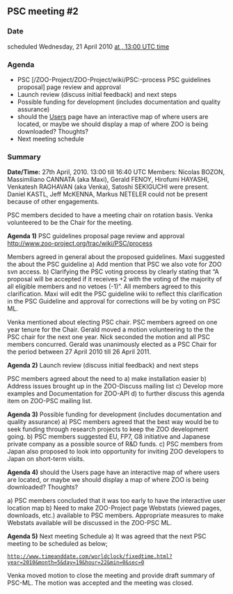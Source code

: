 
== PSC meeting #2 ==

=== Date ===

scheduled Wednesday, 21 April 2010 [http://www.timeanddate.com/worldclock/fixedtime.html?year=2010&month=4&day=21&hour=13&min=0&sec=0 at , 13:00 UTC time]

=== Agenda ===

*PSC [/ZOO-Project/ZOO-Project/wiki/PSC:-process PSC guidelines proposal] page review and approval
*Launch review (discuss initial feedback) and next steps
*Possible funding for development (includes documentation and quality assurance)
*should the [[Users]] page have an interactive map of where users are located, or maybe we should display a map of where ZOO is being downloaded?  Thoughts?
*Next meeting schedule

=== Summary ===
'''Date/Time:''' 27th April, 2010. 13:00 till 16:40 UTC
Members: Nicolas BOZON, Massimiliano CANNATA (aka Maxi), Gerald FENOY, 
Hirofumi HAYASHI, Venkatesh RAGHAVAN (aka Venka), Satoshi SEKIGUCHI were 
present. Daniel KASTL, Jeff McKENNA, Markus NETELER could not be present 
because of other engagements.

PSC members decided to have a meeting chair on rotation basis. Venka volunteered to be the Chair for the meeting.

'''Agenda 1)''' PSC guidelines proposal page review and approval http://www.zoo-project.org/trac/wiki/PSC/process

Members agreed in general about the proposed guidelines. Maxi suggested the about the PSC guideline
a) Add mention that PSC we also vote for ZOO svn access.
b) Clarifying the PSC voting process by clearly stating that “A proposal will be accepted if it receives +2 with the voting of the majority of all eligible members and no vetoes (-1)”. All members agreed to this clarification. Maxi will edit the PSC guideline wiki to reflect this clarification in the PSC Guideline and approval for corrections will be 
by voting on PSC ML.

Venka mentioned about electing PSC chair. PSC members agreed on one year tenure for the Chair. Gerald moved a motion volunteering to the the PSC chair for the next one year. Nick seconded the motion and all PSC members concurred. Gerald was unanimously elected as a PSC Chair for the period between 27 April 2010 till 26 April 2011.

'''Agenda 2)''' Launch review (discuss initial feedback) and next steps

PSC members agreed about the need to 
a) make installation easier 
b) Address issues brought up in the ZOO-Discuss mailing list 
c) Develop more examples and Documentation for ZOO-API 
d) to further discuss this agenda item on ZOO-PSC mailing list.

'''Agenda 3)''' Possible funding for development (includes documentation and quality assurance)
a) PSC members agreed that the best way would be to seek funding through research projects to keep the ZOO development going.
b) PSC members suggested EU, FP7, G8 initiative and Japanese private company as a possible source of R&D funds.
c) PSC members from Japan also proposed to look into opportunity for inviting ZOO developers to Japan on short-term visits.

'''Agenda 4)''' should the Users page have an interactive map of where users are located, or maybe we should display a map of where ZOO is being downloaded? Thoughts?

a) PSC members concluded that it was too early to have the interactive user location map
b) Need to make ZOO-Project page Webstats (viewed pages, downloads, etc.) available to PSC members. Appropriate measures to make Webstats available will be discussed in the ZOO-PSC ML.

'''Agenda 5)''' Next meeting Schedule
a) It was agreed that the next PSC meeting to be scheduled as below;
 http://www.timeanddate.com/worldclock/fixedtime.html?year=2010&month=5&day=19&hour=22&min=0&sec=0

Venka moved motion to close the meeting and provide draft summary of PSC-ML. The motion was accepted and the meeting was closed.




